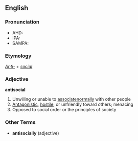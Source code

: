 ==English==
===Pronunciation===
*AHD:
*IPA:
*SAMPA:

===Etymology===
''[[Anti-]]'' + ''[[social]]''

===Adjective===
'''antisocial'''

# Unwilling or unable to [[associate]]normally with other people
# [[Antagonistic]], [[hostile]], or unfriendly toward others; menacing
# Opposed to social order or the principles of society

===Other Terms===
*'''antisocially''' (adjective)